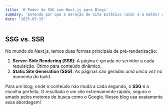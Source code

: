 ```yaml
---
title: 'O Poder do SSG com Next.js para Blogs'
summary: 'Entenda por que a Geração de Site Estático (SSG) é a melhor abordagem para blogs e sites de conteúdo, entregando performance e SEO imbatíveis.'
date: '2025-07-15'
---
```


## SSG vs. SSR

No mundo do Next.js, temos duas formas principais de pré-renderização:

1.  **Server-Side Rendering (SSR)**: A página é gerada no servidor a cada requisição. Ótimo para conteúdo dinâmico.
2.  **Static Site Generation (SSG)**: As páginas são geradas *uma única vez* no momento do build.

Para um blog, onde o conteúdo não muda a cada segundo, o **SSG** é a escolha perfeita. O resultado é um site extremamente rápido, seguro e amado pelos motores de busca como o Google. Nosso blog usa exatamente essa abordagem!
